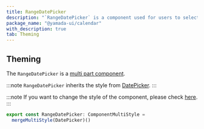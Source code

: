 ```yaml
---
title: RangeDatePicker
description: "`RangeDatePicker` is a component used for users to select a range of dates."
package_name: "@yamada-ui/calendar"
with_description: true
tab: Theming
---
```


## Theming

The `RangeDatePicker` is a [multi part component](/styled-system/theming/component-style#multi-part-components).

:::note
`RangeDatePicker` inherits the style from [DatePicker](/components/forms/date-picker).
:::

:::note
If you want to change the style of the component, please check [here](/styled-system/theming/customize-theme#changing-the-style-of-components).
:::

```ts
export const RangeDatePicker: ComponentMultiStyle =
  mergeMultiStyle(DatePicker)()
```
